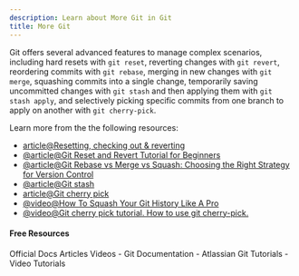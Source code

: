 ```yaml
---
description: Learn about More Git in Git
title: More Git
---
```


Git offers several advanced features to manage complex scenarios, including hard resets with `git reset`, reverting changes with `git revert`, reordering commits with `git rebase`, merging in new changes with `git merge`, squashing commits into a single change, temporarily saving uncommitted changes with `git stash` and then applying them with `git stash apply`, and selectively picking specific commits from one branch to apply on another with `git cherry-pick`.

Learn more from the the following resources:

- [article@Resetting, checking out & reverting](https://www.atlassian.com/git/tutorials/resetting-checking-out-and-reverting)
- [@article@Git Reset and Revert Tutorial for Beginners](https://www.datacamp.com/tutorial/git-reset-revert-tutorial)
- [@article@Git Rebase vs Merge vs Squash: Choosing the Right Strategy for Version Control](https://medium.com/@shikha.ritu17/git-rebase-vs-merge-vs-squash-choosing-the-right-strategy-for-version-control-a9c9bb97040e)
- [@article@Git stash](https://www.atlassian.com/git/tutorials/saving-changes/git-stash)
- [article@Git cherry pick](https://www.atlassian.com/git/tutorials/cherry-pick)
- [@video@How To Squash Your Git History Like A Pro](https://www.youtube.com/watch?v=RwvTrSm7zEY)
- [@video@Git cherry pick tutorial. How to use git cherry-pick.](https://www.youtube.com/watch?v=wIY824wWpu4)

#### Free Resources

<Tabs defaultValue="official">
<TabsList>
<TabsTrigger value="official">Official Docs</TabsTrigger>
<TabsTrigger value="article">Articles</TabsTrigger>
<TabsTrigger value="video">Videos</TabsTrigger>
</TabsList>

<TabsContent value="official">
- <Link href="https://git-scm.com/docs">Git Documentation</Link>
</TabsContent>
<TabsContent value="article">
- <Link href="https://www.atlassian.com/git/tutorials">Atlassian Git Tutorials</Link>
</TabsContent>
<TabsContent value="video">
- <Link href="https://www.youtube.com/results?search_query=git+more-git+tutorial">Video Tutorials</Link>
</TabsContent>
</Tabs>
